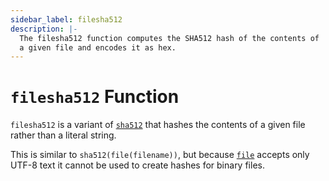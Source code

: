```yaml
---
sidebar_label: filesha512
description: |-
  The filesha512 function computes the SHA512 hash of the contents of
  a given file and encodes it as hex.
---
```


# `filesha512` Function

`filesha512` is a variant of [`sha512`](/opentf/language/functions/sha512)
that hashes the contents of a given file rather than a literal string.

This is similar to `sha512(file(filename))`, but
because [`file`](/opentf/language/functions/file) accepts only UTF-8 text it cannot be used to
create hashes for binary files.
